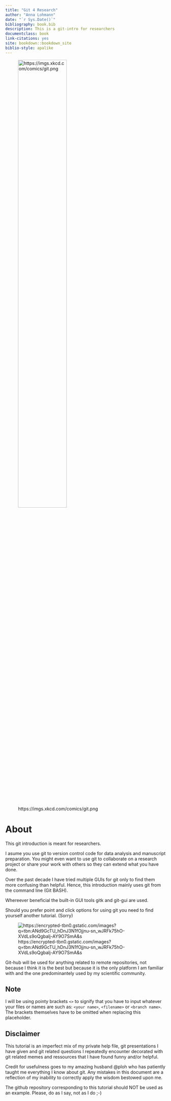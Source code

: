```yaml
--- 
title: "Git 4 Research"
author: "Anna Lohmann"
date: "`r Sys.Date()`"
bibliography: book.bib
description: This is a git-intro for researchers
documentclass: book
link-citations: yes
site: bookdown::bookdown_site
biblio-style: apalike
---
```


![https://imgs.xkcd.com/comics/git.png](img/xkcd_git.png){ width=60% } 

# About

This git introduction is meant for researchers.

I asume you use git to version control code for data analysis and manuscript preparation.
You might even want to use git to collaborate on a research project or share your work with others so they can extend what you have done.

Over the past decade I have tried multiple GUIs for git only to find them more confusing than helpful. Hence, this introduction mainly uses git from the command line (Git BASH).

Whereever beneficial the built-in GUI tools gitk and git-gui are used.

Should you prefer point and click options for using git you need to find yourself another tutorial. (Sorry)

![https://encrypted-tbn0.gstatic.com/images?q=tbn:ANd9GcTU_hDnJ3N1fOjjnu-sn_wJRFk75hO-XVdLs9oQgbalj-AY9O7SmA&s  ](img/gitgui.jpeg) 

Git-hub will be used for anything related to remote repositories, not because I think it is the best but because it is the only platform I am familiar with and the one predominantely used by my scientific community.



## Note

I will be using pointy brackets `<>` to signify that you have to input whatever your files or names are such as: 
`<your name>`, `<filename>` or `<branch name>`. 
The brackets themselves have to be omitted when replacing this placeholder.  

## Disclaimer

This tutorial is an imperfect mix of my private help file, 
git presentations I have given and git related questions I repeatedly encounter
decorated with git related memes and ressources that I have found funny and/or helpful.

Credit for usefulness goes to my amazing husband @ploh who has patiently taught me everything I know about git. Any mistakes in this document are a reflection of my inability to correctly apply the wisdom bestowed upon me.

The github repository corresponding to this tutorial should NOT be used as an example.
Please, do as I say, not as I do ;-)
